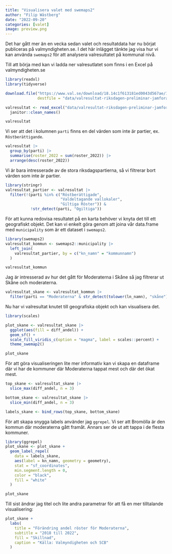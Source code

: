 ```yaml
---
title: "Visualisera valet med swemaps2"
author: "Filip Wästberg"
date: "2022-09-20"
categories: [valet]
image: preview.png
---
```


Det har gått mer än en vecka sedan valet och resultatdata har nu börjat publiceras på valmyndigheten.se. I det här inlägget tänkte jag visa hur vi kan använda `swemaps2` för att analysera valresultatet på kommunal nivå.

Till att börja med kan vi ladda ner valresutlatet som finns i en Excel på valmyndigheten.se

```r
library(readxl)
library(tidyverse)

download.file("https://www.val.se/download/18.14c1f613181ed0043d567ae/1663009000443/valresultat-riksdagen-preliminar-jamforande-statistik.xlsx",
              destfile = "data/valresultat-riksdagen-preliminar-jamforande-statistik.xlsx")

valresultat <- read_excel("data/valresultat-riksdagen-preliminar-jamforande-statistik.xlsx", sheet = 3) |> 
  janitor::clean_names() 

valresultat
```

Vi ser att det i kolumnen `parti` finns en del värden som inte är partier, ex. `Röstberättigande`.

```r
valresultat |> 
  group_by(parti) |> 
  summarise(roster_2022 = sum(roster_2022)) |> 
  arrange(desc(roster_2022))
```

Vi är bara intresserade av de stora riksdagspartierna, så vi filtrerar bort värden som inte är partier.

```r
library(stringr)
valresultat_partier <- valresultat |> 
  filter(!(parti %in% c("Röstberättigade",
                        "Valdeltagande vallokaler",
                        "Giltiga Röster")) &
           !str_detect(parti, "Ogiltiga"))
```

För att kunna redovisa resultatet på en karta behöver vi knyta det till ett geografiskt objekt. Det kan vi enkelt göra genom att joina vår data.frame med `municipality` som är ett dataset i `swemaps2`.

```r
library(swemaps2)
valresultat_kommun <- swemaps2::municipality |> 
  left_join(
    valresultat_partier, by = c("kn_namn" = "kommunnamn")
  )

valresultat_kommun
```

Jag är intresserad av hur det gått för Moderaterna i Skåne så jag filtrerar ut Skåne och moderaterna.

```r
valresultat_skane <- valresultat_kommun |> 
  filter(parti == "Moderaterna" & str_detect(tolower(ln_namn), "skåne"))
```

Nu har vi valresultat knutet till geografiska objekt och kan visualisera det. 

```r
library(scales)

plot_skane <- valresultat_skane |> 
  ggplot(aes(fill = diff_andel)) +
  geom_sf() +
  scale_fill_viridis_c(option = "magma", label = scales::percent) +
  theme_swemap2()

plot_skane
```

För att göra visualiseringen lite mer informativ kan vi skapa en dataframe där vi har de kommuner där Moderaterna tappat mest och där det ökat mest.

```r
top_skane <- valresultat_skane |> 
  slice_max(diff_andel, n = 3)

bottom_skane <- valresultat_skane |> 
  slice_min(diff_andel, n = 3)

labels_skane <- bind_rows(top_skane, bottom_skane)
```

För att skapa snygga labels använder jag `ggrepel`. Vi ser att Bromölla är den kommun där moderaterna gått framåt. Annars ser de ut att tappa i de flesta kommuner.

```r
library(ggrepel)
plot_skane <- plot_skane +
  geom_label_repel(
    data = labels_skane,
    aes(label = kn_namn, geometry = geometry),
    stat = "sf_coordinates",
    min.segment.length = 0,
    color = "black",
    fill = "white"
  ) 

plot_skane
```

Till sist ändrar jag titel och lite andra parametrar för att få en mer tilltalande visualisering:

```r
plot_skane +
  labs(
    title = "Förändring andel röster för Moderaterna",
    subtitle = "2018 till 2022",
    fill = "Skillnad",
    caption = "Källa: Valmyndigheten och SCB"
  )
```

